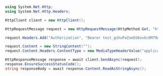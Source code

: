 ```csharp
using System.Net.Http;
using System.Net.Http.Headers;

HttpClient client = new HttpClient();

HttpRequestMessage request = new HttpRequestMessage(HttpMethod.Get, "https://api.callbell.eu/v1/webhooks/events");

request.Headers.Add("Authorization", "Bearer test_gshuPaZoeEG6ovbc8M79w0QyM");

request.Content = new StringContent("");
request.Content.Headers.ContentType = new MediaTypeHeaderValue("application/json");

HttpResponseMessage response = await client.SendAsync(request);
response.EnsureSuccessStatusCode();
string responseBody = await response.Content.ReadAsStringAsync();

```